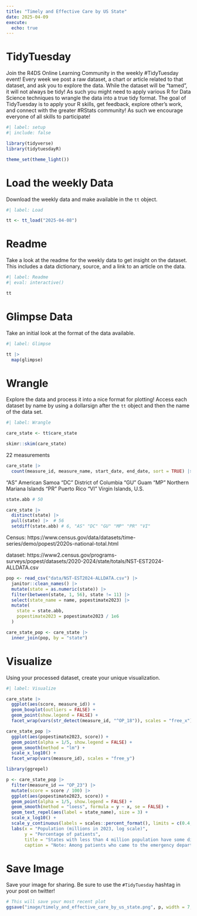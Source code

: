 ```yaml
---
title: "Timely and Effective Care by US State"
date: 2025-04-09
execute: 
  echo: true
---
```


# TidyTuesday

Join the R4DS Online Learning Community in the weekly #TidyTuesday event!
Every week we post a raw dataset, a chart or article related to that dataset, and ask you to explore the data.
While the dataset will be “tamed”, it will not always be tidy! As such you might need to apply various R for Data Science techniques to wrangle the data into a true tidy format.
The goal of TidyTuesday is to apply your R skills, get feedback, explore other’s work, and connect with the greater #RStats community!
As such we encourage everyone of all skills to participate!

```r
#| label: setup
#| include: false

library(tidyverse)
library(tidytuesdayR)

theme_set(theme_light())
```

# Load the weekly Data

Download the weekly data and make available in the `tt` object.

```r
#| label: Load

tt <- tt_load("2025-04-08")

```

# Readme

Take a look at the readme for the weekly data to get insight on the dataset.
This includes a data dictionary, source, and a link to an article on the data.

```r
#| label: Readme
#| eval: interactive()

tt

```

# Glimpse Data

Take an initial look at the format of the data available.

```r
#| label: Glimpse

tt |> 
  map(glimpse)
```

# Wrangle

Explore the data and process it into a nice format for plotting! Access each dataset by name by using a dollarsign after the `tt` object and then the name of the data set.

```r
#| label: Wrangle

care_state <- tt$care_state

skimr::skim(care_state)
```

22 measurements

```r
care_state |> 
  count(measure_id, measure_name, start_date, end_date, sort = TRUE) |> View()
```

"AS" American Samoa
"DC" District of Columbia
"GU" Guam
"MP" Northern Mariana Islands
"PR" Puerto Rico
"VI" Virgin Islands, U.S.

```r
state.abb # 50

care_state |> 
  distinct(state) |> 
  pull(state) |>  # 56
  setdiff(state.abb) # 6, "AS" "DC" "GU" "MP" "PR" "VI"
```

Census: https://www.census.gov/data/datasets/time-series/demo/popest/2020s-national-total.html

dataset: https://www2.census.gov/programs-surveys/popest/datasets/2020-2024/state/totals/NST-EST2024-ALLDATA.csv

```r
pop <- read_csv("data/NST-EST2024-ALLDATA.csv") |> 
  janitor::clean_names() |> 
  mutate(state = as.numeric(state)) |> 
  filter(between(state, 1, 56), state != 11) |> 
  select(state_name = name, popestimate2023) |> 
  mutate(
    state = state.abb,
    popestimate2023 = popestimate2023 / 1e6
  )

care_state_pop <- care_state |> 
  inner_join(pop, by = "state")
```

# Visualize

Using your processed dataset, create your unique visualization.

```r
#| label: Visualize

care_state |> 
  ggplot(aes(score, measure_id)) +
  geom_boxplot(outliers = FALSE) +
  geom_point(show.legend = FALSE) +
  facet_wrap(vars(str_detect(measure_id, "^OP_18")), scales = "free_x")
```

```r
care_state_pop |> 
  ggplot(aes(popestimate2023, score)) +
  geom_point(alpha = 1/5, show.legend = FALSE) +
  geom_smooth(method = "lm") +
  scale_x_log10() +
  facet_wrap(vars(measure_id), scales = "free_y")

library(ggrepel)

p <- care_state_pop |> 
  filter(measure_id == "OP_23") |> 
  mutate(score = score / 100) |> 
  ggplot(aes(popestimate2023, score)) +
  geom_point(alpha = 1/5, show.legend = FALSE) +
  geom_smooth(method = "loess", formula = y ~ x, se = FALSE) +
  geom_text_repel(aes(label = state_name), size = 3) +
  scale_x_log10() +
  scale_y_continuous(labels = scales::percent_format(), limits = c(0.4, 0.8)) +
  labs(x = "Population (millions in 2023, log scale)", 
       y = "Percentage of patients",
       title = "States with less than 4 million population have some difficulties\nto receive brain scan results within 45 minutes of arrival",
       caption = "Note: Among patients who came to the emergency department\nwith stroke symptoms from April 2023 to March 2024\nSource: Centers for Medicare & Medicaid Services")
```

# Save Image

Save your image for sharing. Be sure to use the `#TidyTuesday` hashtag in your post on twitter! 

```r

# This will save your most recent plot
ggsave("image/timely_and_effective_care_by_us_state.png", p, width = 7, height = 5)
```
